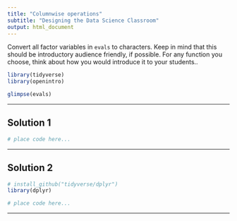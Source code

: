 ```yaml
---
title: "Columnwise operations"
subtitle: "Designing the Data Science Classroom"
output: html_document
---
```

  
Convert all factor variables in `evals` to characters. Keep in mind that this should be introductory audience friendly, if possible. For any function you choose, think about how you would introduce it to your students..

```r
library(tidyverse)
library(openintro)
```

```r
glimpse(evals)
```

---

## Solution 1

```r
# place code here...
```

---

## Solution 2

```r
# install_github("tidyverse/dplyr")
library(dplyr)

# place code here...
```




---

